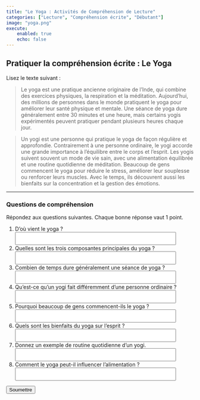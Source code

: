 ```yaml
---
title: "Le Yoga : Activités de Compréhension de Lecture"
categories: ["Lecture", "Compréhension écrite", "Débutant"]
image: "yoga.png"
execute:
    enabled: true
    echo: false
---
```


## Pratiquer la compréhension écrite : Le Yoga

Lisez le texte suivant :

> Le yoga est une pratique ancienne originaire de l’Inde, qui combine des exercices physiques, la respiration et la méditation. Aujourd’hui, des millions de personnes dans le monde pratiquent le yoga pour améliorer leur santé physique et mentale. Une séance de yoga dure généralement entre 30 minutes et une heure, mais certains yogis expérimentés peuvent pratiquer pendant plusieurs heures chaque jour.

> Un yogi est une personne qui pratique le yoga de façon régulière et approfondie. Contrairement à une personne ordinaire, le yogi accorde une grande importance à l’équilibre entre le corps et l’esprit. Les yogis suivent souvent un mode de vie sain, avec une alimentation équilibrée et une routine quotidienne de méditation. Beaucoup de gens commencent le yoga pour réduire le stress, améliorer leur souplesse ou renforcer leurs muscles. Avec le temps, ils découvrent aussi les bienfaits sur la concentration et la gestion des émotions.

---

### Questions de compréhension

Répondez aux questions suivantes. Chaque bonne réponse vaut 1 point.
<form id="yoga-exam-form">
    <ol>
        <li>
            D’où vient le yoga ?<br>
            <input type="text" name="q1" style="width: 90%; height: 2.5em; font-size: 1em;">
        </li>
        <li>
            Quelles sont les trois composantes principales du yoga ?<br>
            <input type="text" name="q2" style="width: 90%; height: 2.5em; font-size: 1em;">
        </li>
        <li>
            Combien de temps dure généralement une séance de yoga ?<br>
            <input type="text" name="q3" style="width: 90%; height: 2.5em; font-size: 1em;">
        </li>
        <li>
            Qu’est-ce qu’un yogi fait différemment d’une personne ordinaire ?<br>
            <input type="text" name="q4" style="width: 90%; height: 2.5em; font-size: 1em;">
        </li>
        <li>
            Pourquoi beaucoup de gens commencent-ils le yoga ?<br>
            <input type="text" name="q5" style="width: 90%; height: 2.5em; font-size: 1em;">
        </li>
        <li>
            Quels sont les bienfaits du yoga sur l’esprit ?<br>
            <input type="text" name="q6" style="width: 90%; height: 2.5em; font-size: 1em;">
        </li>
        <li>
            Donnez un exemple de routine quotidienne d’un yogi.<br>
            <input type="text" name="q7" style="width: 90%; height: 2.5em; font-size: 1em;">
        </li>
        <li>
            Comment le yoga peut-il influencer l’alimentation ?<br>
            <input type="text" name="q8" style="width: 90%; height: 2.5em; font-size: 1em;">
        </li>
    </ol>
    <button type="button" onclick="gradeYogaExam()">Soumettre</button>
</form>
<div id="yoga-result"></div>

<script>
function normalize(str) {
    return str.trim().toLowerCase();
}
function gradeYogaExam() {
    const answers = {
        q1: [
            "inde", "de l’inde", "de l'inde", "originaire de l’inde", "originaire de l'inde"
        ],
        q2: [
            "exercices physiques, respiration et méditation", "exercices physiques, la respiration et la méditation",
            "physiques, respiration, méditation", "exercices physiques", "respiration", "méditation"
        ],
        q3: [
            "30 minutes", "une demi-heure", "une heure", "entre 30 minutes et une heure", "30 à 60 minutes", "trente minutes à une heure"
        ],
        q4: [
            "pratique régulièrement", "pratique de façon régulière", "équilibre entre le corps et l’esprit", "mode de vie sain",
            "alimentation équilibrée", "routine quotidienne de méditation", "pratique approfondie", "pratique le yoga de façon approfondie"
        ],
        q5: [
            "réduire le stress", "améliorer leur souplesse", "renforcer leurs muscles", "pour réduire le stress", "pour améliorer leur souplesse",
            "pour renforcer leurs muscles", "pour la santé", "pour la santé physique et mentale"
        ],
        q6: [
            "concentration", "gestion des émotions", "améliore la concentration", "améliore la gestion des émotions",
            "bienfaits sur la concentration", "bienfaits sur la gestion des émotions"
        ],
        q7: [
            "méditation", "routine de méditation", "pratique quotidienne", "alimentation équilibrée", "pratique du yoga chaque jour"
        ],
        q8: [
            "alimentation équilibrée", "manger sainement", "mode de vie sain", "influence l’alimentation", "influence l'alimentation"
        ]
    };
    let score = 0;
    const form = document.getElementById('yoga-exam-form');
    for (let i = 1; i <= 8; i++) {
        const userAnswer = normalize(form['q'+i].value);
        if (answers['q'+i].some(ans => userAnswer.includes(normalize(ans)))) {
            score += 1;
        }
    }
    document.getElementById('yoga-result').innerHTML = `<strong>Votre score : ${score} / 8</strong>`;
}
</script>
